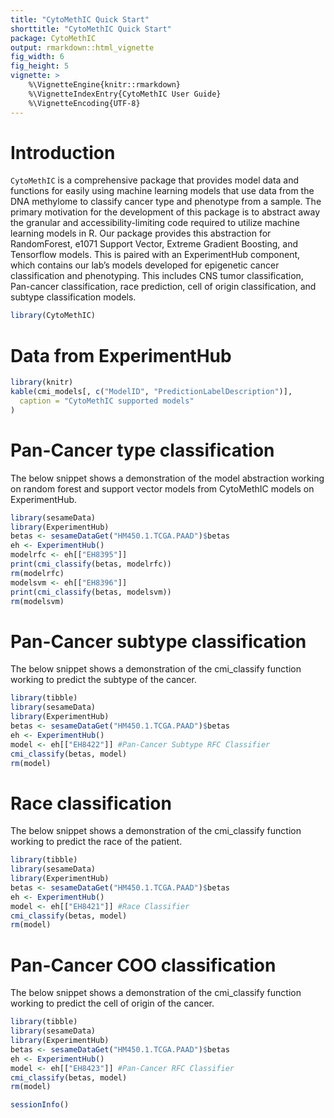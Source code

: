 ```yaml
---
title: "CytoMethIC Quick Start"
shorttitle: "CytoMethIC Quick Start"
package: CytoMethIC
output: rmarkdown::html_vignette
fig_width: 6
fig_height: 5
vignette: >
    %\VignetteEngine{knitr::rmarkdown}
    %\VignetteIndexEntry{CytoMethIC User Guide}
    %\VignetteEncoding{UTF-8}
---
```


# Introduction

`CytoMethIC` is a comprehensive package that provides model data and functions for easily using machine learning models that use data from the DNA methylome to classify cancer type and phenotype from a sample. The primary motivation for the development of this package is to abstract away the granular and accessibility-limiting code required to utilize machine learning models in R. Our package provides this abstraction for RandomForest, e1071 Support Vector, Extreme Gradient Boosting, and Tensorflow models. This is paired with an ExperimentHub component, which contains our lab's models developed for epigenetic cancer classification and phenotyping. This includes CNS tumor classification, Pan-cancer classification, race prediction, cell of origin classification, and subtype classification models.

```r
library(CytoMethIC)

```

# Data from ExperimentHub

```r
library(knitr)
kable(cmi_models[, c("ModelID", "PredictionLabelDescription")],
  caption = "CytoMethIC supported models"
)

```

# Pan-Cancer type classification
The below snippet shows a demonstration of the model abstraction working on random forest and support vector models from CytoMethIC models on ExperimentHub.

```r
library(sesameData)
library(ExperimentHub)
betas <- sesameDataGet("HM450.1.TCGA.PAAD")$betas
eh <- ExperimentHub()
modelrfc <- eh[["EH8395"]]
print(cmi_classify(betas, modelrfc))
rm(modelrfc)
modelsvm <- eh[["EH8396"]]
print(cmi_classify(betas, modelsvm))
rm(modelsvm)
```
# Pan-Cancer subtype classification
The below snippet shows a demonstration of the cmi_classify function working to predict the subtype of the cancer.
```r
library(tibble)
library(sesameData)
library(ExperimentHub)
betas <- sesameDataGet("HM450.1.TCGA.PAAD")$betas
eh <- ExperimentHub()
model <- eh[["EH8422"]] #Pan-Cancer Subtype RFC Classifier
cmi_classify(betas, model)
rm(model)
```

# Race classification
The below snippet shows a demonstration of the cmi_classify function working to predict the race of the patient.
```r
library(tibble)
library(sesameData)
library(ExperimentHub)
betas <- sesameDataGet("HM450.1.TCGA.PAAD")$betas
eh <- ExperimentHub()
model <- eh[["EH8421"]] #Race Classifier
cmi_classify(betas, model)
rm(model)
```
# Pan-Cancer COO classification
The below snippet shows a demonstration of the cmi_classify function working to predict the cell of origin of the cancer.
```r
library(tibble)
library(sesameData)
library(ExperimentHub)
betas <- sesameDataGet("HM450.1.TCGA.PAAD")$betas
eh <- ExperimentHub()
model <- eh[["EH8423"]] #Pan-Cancer RFC Classifier
cmi_classify(betas, model)
rm(model)
```
```r
sessionInfo()
```
